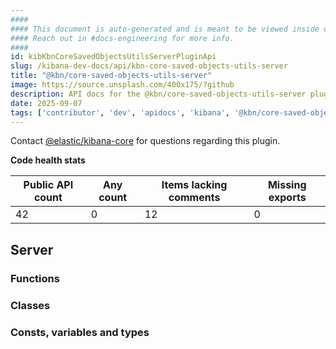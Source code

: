 ```yaml
---
####
#### This document is auto-generated and is meant to be viewed inside our experimental, new docs system.
#### Reach out in #docs-engineering for more info.
####
id: kibKbnCoreSavedObjectsUtilsServerPluginApi
slug: /kibana-dev-docs/api/kbn-core-saved-objects-utils-server
title: "@kbn/core-saved-objects-utils-server"
image: https://source.unsplash.com/400x175/?github
description: API docs for the @kbn/core-saved-objects-utils-server plugin
date: 2025-09-07
tags: ['contributor', 'dev', 'apidocs', 'kibana', '@kbn/core-saved-objects-utils-server']
---
```




Contact [@elastic/kibana-core](https://github.com/orgs/elastic/teams/kibana-core) for questions regarding this plugin.

**Code health stats**

| Public API count  | Any count | Items lacking comments | Missing exports |
|-------------------|-----------|------------------------|-----------------|
| 42 | 0 | 12 | 0 |

## Server

### Functions
<DocDefinitionList data={kbnCoreSavedObjectsUtilsServerObj.server.functions}/>

### Classes
<DocDefinitionList data={kbnCoreSavedObjectsUtilsServerObj.server.classes}/>

### Consts, variables and types
<DocDefinitionList data={kbnCoreSavedObjectsUtilsServerObj.server.misc}/>

